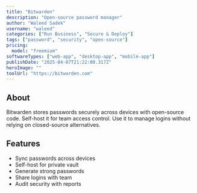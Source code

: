---
title: "Bitwarden"
description: "Open-source password manager"
author: "Waleed Sadek"
username: "waleed"
categories: ["Run Business", "Secure & Deploy"]
tags: ["password", "security", "open-source"]
pricing:
  model: "freemium"
softwareTypes: ["web-app", "desktop-app", "mobile-app"]
publishDate: "2025-04-07T21:22:00.317Z"
heroImage: ""
toolUrl: "https://bitwarden.com"
---
## About
Bitwarden stores passwords securely across devices with open-source code. Self-host it for team access control. Use it to manage logins without relying on closed-source alternatives.

## Features
- Sync passwords across devices
- Self-host for private vault
- Generate strong passwords
- Share logins with team
- Audit security with reports